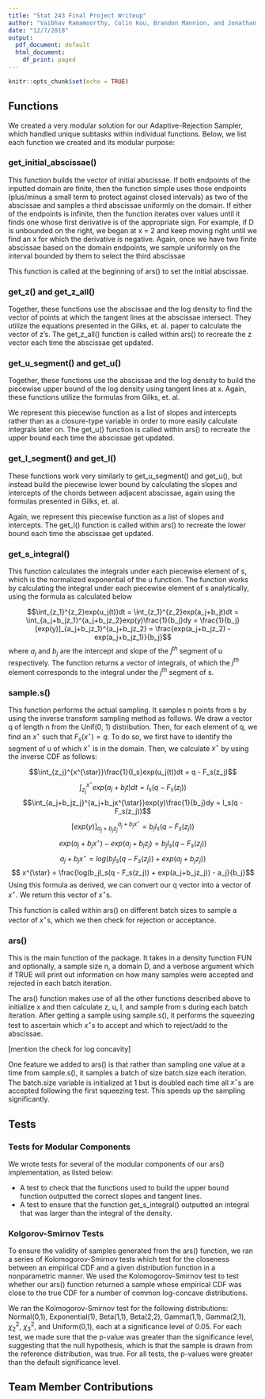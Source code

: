 ```yaml
---
title: "Stat 243 Final Project Writeup"
author: "Vaibhav Ramamoorthy, Colin Kou, Brandon Mannion, and Jonathan Lee"
date: "12/7/2018"
output:
  pdf_document: default
  html_document:
    df_print: paged
---
```


```r
knitr::opts_chunk$set(echo = TRUE)
```

## Functions

We created a very modular solution for our Adaptive-Rejection Sampler, which handled unique subtasks within individual functions. Below, we list each function we created and its modular purpose:

### get_initial_abscissae()

This function builds the vector of initial abscissae. If both endpoints of the inputted domain are finite, then the function simple uses those endpoints (plus/minus a small term to protect against closed intervals) as two of the abscissae and samples a third abscissae uniformly on the domain. If either of the endpoints is infinite, then the function iterates over values until it finds one whose first derivative is of the appropriate sign. For example, if D is unbounded on the right, we began at x = 2 and keep moving right until we find an x for which the derivative is negative. Again, once we have two finite abscissae based on the domain endpoints, we sample uniformly on the interval bounded by them to select the third abscissae

This function is called at the beginning of ars() to set the initial abscissae.

### get_z() and get_z_all()

Together, these functions use the abscissae and the log density to find the vector of points at which the tangent lines at the abscissae intersect. They utilize the equations presented in the Gilks, et. al. paper to calculate the vector of z's. The get_z_all() function is called within ars() to recreate the z vector each time the abscissae get updated.

### get_u_segment() and get_u()

Together, these functions use the abscissae and the log density to build the piecewise upper bound of the log density using tangent lines at x. Again, these functions utilize the formulas from Gilks, et. al.

We represent this piecewise function as a list of slopes and intercepts rather than as a closure-type variable in order to more easily calculate integrals later on. The get_u() function is called within ars() to recreate the upper bound each time the abscissae get updated.

### get_l_segment() and get_l()

These functions work very similarly to get_u_segment() and get_u(), but instead build the piecewise lower bound by calculating the slopes and intercepts of the chords between adjacent abscissae, again using the formulas presented in Gilks, et. al.

Again, we represent this piecewise function as a list of slopes and intercepts. The get_l() function is called within ars() to recreate the lower bound each time the abscissae get updated.

### get_s_integral()

This function calculates the integrals under each piecewise element of s, which is the normalized exponential of the u function. The function works by calculating the integral under each piecewise element of s analytically, using the formula as calculated below

$$\int_{z_1}^{z_2}exp(u_j(t))dt = \int_{z_1}^{z_2}exp(a_j+b_jt)dt = \int_{a_j+b_jz_1}^{a_j+b_jz_2}exp(y)\frac{1}{b_j}dy = \frac{1}{b_j}[exp(y)]_{a_j+b_jz_1}^{a_j+b_jz_2} = \frac{exp(a_j+b_jz_2) - exp(a_j+b_jz_1)}{b_j}$$
where $a_j$ and $b_j$ are the intercept and slope of the $j^{th}$ segment of u respectively. The function returns a vector of integrals, of which the $j^{th}$ element corresponds to the integral under the $j^{th}$ segment of s.

### sample.s()

This function performs the actual sampling. It samples n points from s by using the inverse transform sampling method as follows. We draw a vector q of length n from the Unif(0, 1) distribution. Then, for each element of q, we find an $x^{\star}$ such that $F_{s}(x^{\star}) = q$. To do so, we first have to identify the segment of u of which $x^{\star}$ is in the domain. Then, we calculate $x^{\star}$ by using the inverse CDF as follows:

$$\int_{z_j}^{x^{\star}}\frac{1}{I_s}exp(u_j(t))dt = q - F_s(z_j)$$
$$\int_{z_j}^{x^{\star}}exp(a_j+b_jt)dt = I_s(q - F_s(z_j))$$
$$\int_{a_j+b_jz_j}^{a_j+b_jx^{\star}}exp(y)\frac{1}{b_j}dy = I_s(q - F_s(z_j))$$
$$ [exp(y)]_{a_j+b_jz_j}^{a_j+b_jx^{\star}} = b_jI_s(q - F_s(z_j))$$
$$ exp(a_j+b_jx^{\star}) - exp(a_j+b_jz_j) = b_jI_s(q - F_s(z_j))$$
$$ a_j+b_jx^{\star} = log(b_jI_s(q - F_s(z_j)) + exp(a_j+b_jz_j))$$
$$ x^{\star} = \frac{log(b_jI_s(q - F_s(z_j)) + exp(a_j+b_jz_j)) - a_j}{b_j}$$
Using this formula as derived, we can convert our q vector into a vector of $x^{\star}$. We return this vector of $x^{\star}$s.

This function is called within ars() on different batch sizes to sample a vector of $x^{\star}$s, which we then check for rejection or acceptance.  

### ars()

This is the main function of the package. It takes in a density function FUN and optionally, a sample size n, a domain D, and a verbose argument which if TRUE will print out information on how many samples were accepted and rejected in each batch iteration.

The ars() function makes use of all the other functions described above to initialize x and then calculate z, u, l, and sample from s during each batch iteration. After getting a sample using sample.s(), it performs the squeezing test to ascertain which $x^{\star}$s to accept and which to reject/add to the abscissae.

[mention the check for log concavity]

One feature we added to ars() is that rather than sampling one value at a time from sample.s(), it samples a batch of size batch.size each iteration. The batch.size variable is initialized at 1 but is doubled each time all $x^{\star}$s are accepted following the first squeezing test. This speeds up the sampling significantly.

## Tests

### Tests for Modular Components

We wrote tests for several of the modular components of our ars() implementation, as listed below:

* A test to check that the functions used to build the upper bound function outputted the correct slopes and tangent lines. 
* A test to ensure that the function get_s_integral() outputted an integral that was larger than the integral of the density.

### Kolgorov-Smirnov Tests
To ensure the validity of samples generated from the ars() function, we ran a series of Kolomogorov-Smirnov tests which test for the closeness between an empirical CDF and a given distribution function in a nonparametric manner. We used the Kolomogorov-Smirnov test to test whether our ars() function returned a sample whose empirical CDF was close to the true CDF for a number of common log-concave distributions.

We ran the Kolmogorov-Smirnov test for the following distributions: Normal(0,1), Exponential(1), Beta(1,1), Beta(2,2), Gamma(1,1), Gamma(2,1), $\chi^2_2$, $\chi^2_3$, and Uniform(0,1), each at a significance level of 0.05. For each test, we made sure that the p-value was greater than the significance level, suggesting that the null hypothesis, which is that the sample is drawn from the reference distribution, was true. For all tests, the p-values were greater than the default significance level. 

## Team Member Contributions






